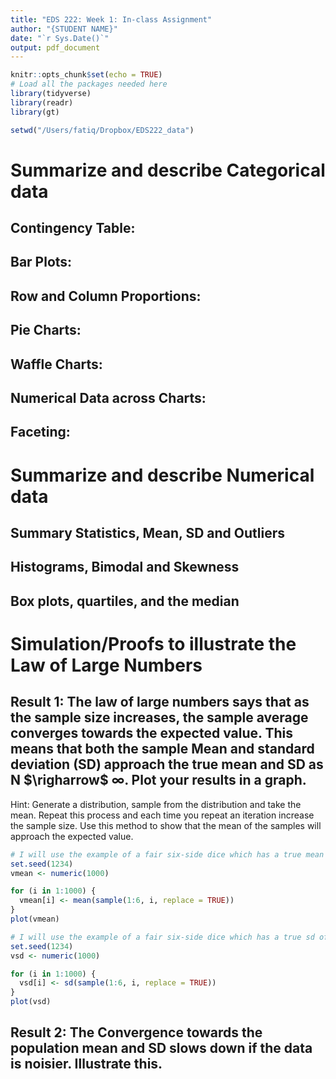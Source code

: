 ```yaml
---
title: "EDS 222: Week 1: In-class Assignment"
author: "{STUDENT NAME}"
date: "`r Sys.Date()`"
output: pdf_document
---
```


```r
knitr::opts_chunk$set(echo = TRUE)
# Load all the packages needed here
library(tidyverse)
library(readr)
library(gt)

setwd("/Users/fatiq/Dropbox/EDS222_data")

```

# Summarize and describe Categorical data

## Contingency Table:

## Bar Plots: 

## Row and Column Proportions: 

## Pie Charts: 

## Waffle Charts: 

## Numerical Data across Charts: 

## Faceting:

# Summarize and describe Numerical data

## Summary Statistics, Mean, SD and Outliers

## Histograms, Bimodal and Skewness 

## Box plots, quartiles, and the median



# Simulation/Proofs to illustrate the Law of Large Numbers

## Result 1: The law of large numbers says that as the sample size increases, the sample average converges towards the expected value. This means that both the sample Mean and standard deviation (SD) approach the true mean and SD as N $\righarrow$ $\infty$. Plot your results in a graph. 

Hint: Generate a distribution, sample from the distribution and take the mean. Repeat this process and each time you repeat an iteration increase the sample size. Use this method to show that the mean of the samples will approach the expected value.

```r

# I will use the example of a fair six-side dice which has a true mean of 6.5 for one roll. 
set.seed(1234)
vmean <- numeric(1000)

for (i in 1:1000) {
  vmean[i] <- mean(sample(1:6, i, replace = TRUE))
}
plot(vmean)

```


```r

# I will use the example of a fair six-side dice which has a true sd of 1.75 for one roll. 
set.seed(1234)
vsd <- numeric(1000)

for (i in 1:1000) {
  vsd[i] <- sd(sample(1:6, i, replace = TRUE))
}
plot(vsd)

```


## Result 2: The Convergence towards the population mean and SD slows down if the data is noisier. Illustrate this. 
    
    